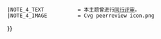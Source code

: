 {{WPBannerMeta
|PROJECT             = 泰国
 |BANNER_NAME        = Template:泰國專題
 |substcheck         = <includeonly>{{subst:</includeonly><includeonly>substcheck}}</includeonly>
 |small              = {{{small|}}}
 |category           = {{{category|¬}}}
 |listas             = {{{listas|}}}
|IMAGE_LEFT          = Nuvola Thai flag.svg
|MAIN_ARTICLE        = [[泰国]]领域
|QUALITY_SCALE       = extended
 |class              = {{{class|}}}
 |auto               = {{{auto|}}}
 |importance         = {{{importance|}}}
|ASSESSMENT_LINK         = 
|PORTAL                  = 泰國
|PORTAL_IMG              = Flag of Thailand.svg
|COMMENTS                = yes
 |COMMENTS_CAT           =含有評論頁的泰国条目
 |COMMENTS_FORCE         = yes
 |BOTTOM_TEXT            = <div style="background:#f0d36f;text-align:center">'''此評級可能僅依據专题质量标准所標示，歡迎提出修改、共識討論及重評。'''</div>
|attention              = {{{attention|}}}
 |ATTENTION_CAT         = 需要關注的泰国条目
|note 1                 = {{{ref|}}}
 |NOTE_1_TEXT           = 根據標記，本條目需要補充更多來源以供查證。
 |NOTE_1_IMAGE          = Question book-4.svg
 |NOTE_1_CAT            = 需要補充來源的泰国条目
|note 2                 = {{{photo|}}}
 |NOTE_2_TEXT           = 根據標記，本條目需要添加圖片以提升條目品質。
 |NOTE_2_IMAGE          = Gnome-image-x-generic.svg
 |NOTE_2_CAT            = 需要添加圖片的泰国条目
|note 3                 = {{{problem|}}}
 |NOTE_3_TEXT           = 根據標記，本條目需要處理編輯上的問題。
 |NOTE_3_IMAGE          = Broom icon.svg
 |NOTE_3_CAT            = 需要處理問題的泰国条目
|infobox                = {{{needs-infobox|}}}
 |INFOBOX_CAT           = 需要信息框的泰国条目
|note 4                 = {{#ifexist:Wikipedia:同行评审/{{BASEPAGENAME}}|yes|}}
 |NOTE_4_TEXT           = 本主题曾进行[[Wikipedia:同行评审/{{BASEPAGENAME}}|同行评审]]。
 |NOTE_4_IMAGE          = Cvg peerreview icon.png
}}<noinclude>
{{documentation}}
</noinclude>